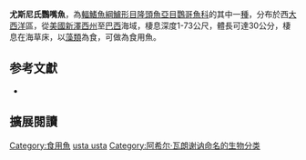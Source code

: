 {{Speciesbox
| status = LC
| status_system = iucn3.1
| genus = Nicholsina
| species = usta
| authority = [[Achille_Valenciennes|Valenciennes]], 1840
| synonyms = *''Calliodon retractus''<br /><small>Poey, 1868</small>
*''Callyodon ustus''<br /><small>Valenciennes, 1840</small>
*''Cryptotomus beryllinus''<br /><small>Jordan & Swain, 1884</small>
*''Cryptotomus dentiens''<br /><small>Poey, 1861</small>
}}

'''尤斯尼氏鸚嘴魚'''，為[[輻鰭魚綱|輻鰭魚綱]][[鱸形目|鱸形目]][[隆頭魚亞目|隆頭魚亞目]][[鸚哥魚科|鸚哥魚科]]的其中一[[種|種]]，分布於西[[大西洋|大西洋]]區，從[[美國|美國]][[新澤西州|新澤西州]]至[[巴西|巴西]]海域，棲息深度1-73公尺，體長可達30公分，棲息在海草床，以[[藻類|藻類]]為食，可做為食用魚。

== 参考文獻 ==
*{{FishBase_species|genus=Nicholsina|species=usta usta|year=2012|month=7}}

== 擴展閱讀 == 
{{refbegin}}
{{wikispecies-inline|Nicholsina usta usta|尤斯尼氏鸚嘴魚}}
{{refend}}
{{Taxonbar|from=Q13895613}}

[[Category:食用魚|Category:食用魚]]
[[Category:尼氏鸚嘴魚屬|usta usta]]
[[Category:阿希尔·瓦朗谢讷命名的生物分类|Category:阿希尔·瓦朗谢讷命名的生物分类]]


{{鱸形目小作品}}